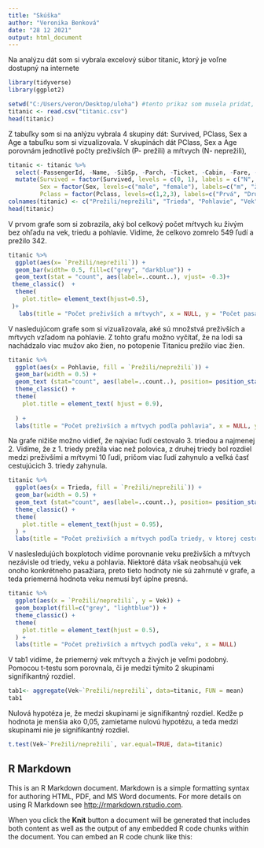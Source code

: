 ---
title: "Skúška"
author: "Veronika Benková"
date: "28 12 2021"
output: html_document
---
Na analýzu dát som si vybrala excelový súbor titanic, ktorý je voľne dostupný na internete

```{r}
library(tidyverse)
library(ggplot2)

```

```{r}
setwd("C:/Users/veron/Desktop/uloha") #tento prikaz som musela pridat, pretoze R mi nechcelo otvorit na druhy den dokument, aj ked sa jeho poloha nezmenila, tak som hladala riesenie a nasla som toto
titanic <- read.csv("titanic.csv")
head(titanic)
```
Z tabuľky som si na anlýzu vybrala 4 skupiny dát: Survived, PClass, Sex a Age a tabuľku som si vizualizovala. V skupinách dát PClass, Sex a Age porovnám jednotlivé počty preživších (P- prežili) a mŕtvych (N- neprežili),
```{r}
titanic <- titanic %>% 
  select(-PassengerId, -Name, -SibSp, -Parch, -Ticket, -Cabin, -Fare, -Embarked) %>%
  mutate(Survived = factor(Survived, levels = c(0, 1), labels = c("N", "P")),
         Sex = factor(Sex, levels=c("male", "female"), labels=c("m", "ž")),
         Pclass = factor(Pclass, levels=c(1,2,3), labels=c("Prvá", "Druhá", "Tretia")))
colnames(titanic) <- c("Prežili/neprežili", "Trieda", "Pohlavie", "Vek") 
head(titanic)
```


V prvom grafe som si zobrazila, aký bol celkový počet mŕtvych ku živým bez ohľadu na vek, triedu a pohlavie. Vidíme, že celkovo zomrelo 549 ľudí a prežilo 342. 
```{r}
titanic %>% 
  ggplot(aes(x= `Prežili/neprežili`)) +
  geom_bar(width= 0.5, fill=c("grey", "darkblue")) +
  geom_text(stat = "count", aes(label=..count..), vjust= -0.3)+
 theme_classic()  +
  theme(
    plot.title= element_text(hjust=0.5),
 )+
   labs(title = "Počet preživších a mŕtvych", x = NULL, y = "Počet pasažierov")
```

V nasledujúcom grafe som si vizualizovala, aké sú množstvá preživších a mŕtvych vzľadom na pohlavie. Z tohto grafu možno vyčítať, že na lodi sa nachádzalo viac mužov ako žien, no potopenie Titanicu prežilo viac žien. 

```{r}
titanic %>% 
  ggplot(aes(x = Pohlavie, fill = `Prežili/neprežili`)) +
  geom_bar(width = 0.5) +
  geom_text (stat="count", aes(label=..count..), position= position_stack(vjust=0.5))+
  theme_classic() +
  theme(
    plot.title = element_text( hjust = 0.9),
    
  ) +
  labs(title = "Počet preživších a mŕtvych podľa pohlavia", x = NULL, y = "Počet pasažierov")
```
Na grafe nižiše možno vidieť, že najviac ľudí cestovalo 3. triedou a najmenej 2. Vidíme, že z 1. triedy prežila viac než polovica, z druhej triedy bol rozdiel medzi preživšími a mŕtvymi 10 ľudí, pričom viac ľudí zahynulo a veľká časť cestujúcich 3. triedy zahynula. 

```{r}
titanic %>% 
  ggplot(aes(x = Trieda, fill = `Prežili/neprežili`)) +
  geom_bar(width = 0.5) +
  geom_text (stat="count", aes(label=..count..), position= position_stack(vjust=0.5))+
  theme_classic() +
  theme(
    plot.title = element_text(hjust = 0.95),
  ) +
  labs(title = "Počet preživších a mŕtvych podľa triedy, v ktorej cestovali", x = NULL, y = "Počet pasažierov")
```
V naslesledujúch boxplotoch vidíme porovnanie veku preživších a mŕtvych nezávisle od triedy, veku a pohlavia. Niektoré dáta však neobsahujú vek onoho konkrétneho pasažiara, preto tieto hodnoty nie sú zahrnuté v grafe, a teda priemerná hodnota veku nemusí byť úplne presná. 
```{r}
titanic %>% 
  ggplot(aes(x = `Prežili/neprežili`, y = Vek)) +
  geom_boxplot(fill=c("grey", "lightblue")) +
  theme_classic() +
  theme(
    plot.title = element_text(hjust = 0.5),
  ) +
  labs(title = "Počet preživších a mŕtvych podľa veku", x = NULL)
```
V tab1 vidíme, že priemerný vek mŕtvych a živých je veľmi podobný. Pomocou t-testu som porovnala, či je medzi týmito 2 skupinami signifikantný rozdiel.
```{r}
tab1<- aggregate(Vek~`Prežili/neprežili`, data=titanic, FUN = mean)
tab1
```
Nulová hypotéza je, že medzi skupinami je signifikantný rozdiel. Kedže p hodnota je menšia ako 0,05, zamietame nulovú hypotézu, a teda medzi skupinami nie je signifikantný rozdiel. 
```{r}
t.test(Vek~`Prežili/neprežili`, var.equal=TRUE, data=titanic)
```




## R Markdown

This is an R Markdown document. Markdown is a simple formatting syntax for authoring HTML, PDF, and MS Word documents. For more details on using R Markdown see <http://rmarkdown.rstudio.com>.

When you click the **Knit** button a document will be generated that includes both content as well as the output of any embedded R code chunks within the document. You can embed an R code chunk like this:


